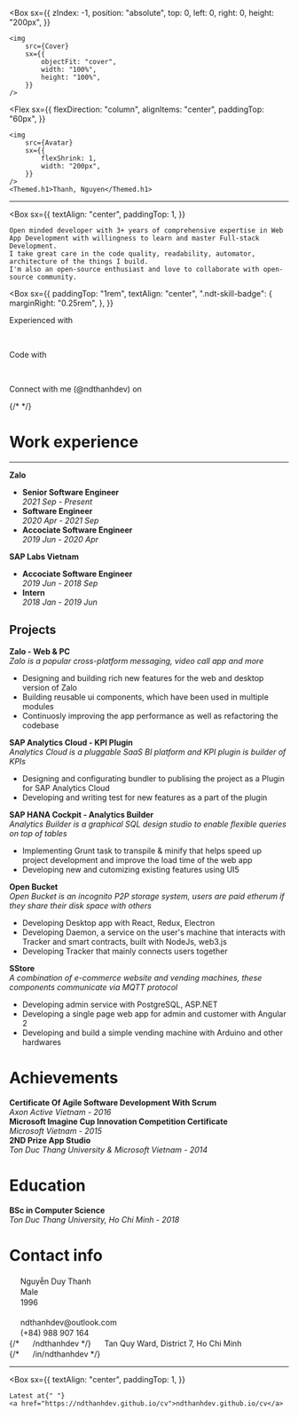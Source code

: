 

<Box
	sx={{
		zIndex: -1,
		position: "absolute",
		top: 0,
		left: 0,
		right: 0,
		height: "200px",
	}}
>
	<img
		src={Cover}
		sx={{
			objectFit: "cover",
			width: "100%",
			height: "100%",
		}}
	/>
</Box>

<Flex
	sx={{
		flexDirection: "column",
		alignItems: "center",
		paddingTop: "60px",
	}}
>
	<img
		src={Avatar}
		sx={{
			flexShrink: 1,
			width: "200px",
		}}
	/>
	<Themed.h1>Thanh, Nguyen</Themed.h1>
</Flex>

<HR />

<Box
	sx={{
		textAlign: "center",
		paddingTop: 1,
	}}
>
	Open minded developer with 3+ years of comprehensive expertise in Web App Development with willingness to learn and master Full-stack Development.
	I take great care in the code quality, readability, automator, architecture of the things I build.
	I'm also an open-source enthusiast and love to collaborate with open-source community.
</Box>

<Box
  sx={{
    paddingTop: "1rem",
    textAlign: "center",
    ".ndt-skill-badge": {
      marginRight: "0.25rem",
    },
  }}
>

Experienced with

<SkillBadge skill="typescript" />
<SkillBadge skill="javascript" />

<SkillBadge skill="react" />
<SkillBadge skill="redux" logoColor="#764ABC" />

<br />

Code with

<SkillBadge skill="node.js" skillLogo="nodedotjs" />
<SkillBadge skill="go" />
<SkillBadge skill="elixir" logoColor="#4B275F" />

<SkillBadge skill="sass" />
<SkillBadge skill="css" skillLogo="css3" logoColor="#1572B6" />

<SkillBadge skill="electron" />
<SkillBadge skill="express" logoColor="#000000" />

<SkillBadge skill="graphql" logoColor="#E10098" />

<SkillBadge skill="mongodb" />
<SkillBadge skill="postgres" skillLogo="postgresql" />

<SkillBadge skill="docker" />
<SkillBadge skill="kubernetes" />

<br />

Connect with me (@ndthanhdev) on

<Connect
	connect="github"
	connectColor="#000000"
	url="https://github.com/ndthanhdev"
/>
{/* <Connect connect="stackoverflow" connectColor="#F58025" /> */}
<Connect
	connect="linkedin"
	connectColor="#0A66C2"
	url="https://www.linkedin.com/in/ndthanhdev/"
/>

</Box>

# Work experience

<HR />

**Zalo**

- **Senior Software Engineer**  
  _2021 Sep - Present_
- **Software Engineer**  
  _2020 Apr - 2021 Sep_
- **Accociate Software Engineer**  
  _2019 Jun - 2020 Apr_

**SAP Labs Vietnam**

- **Accociate Software Engineer**  
  _2019 Jun - 2018 Sep_
- **Intern**  
  _2018 Jan - 2019 Jun_

## Projects

**Zalo - Web & PC**  
_Zalo is a popular cross-platform messaging, video call app and more_

- Designing and building rich new features for the web and desktop version of Zalo
- Building reusable ui components, which have been used in multiple modules
- Continuosly improving the app performance as well as refactoring the codebase

**SAP Analytics Cloud - KPI Plugin**  
 _Analytics Cloud is a pluggable SaaS BI platform and KPI plugin is builder of KPIs_

- Designing and configurating bundler to publising the project as a Plugin for SAP Analytics Cloud
- Developing and writing test for new features as a part of the plugin

**SAP HANA Cockpit - Analytics Builder**  
_Analytics Builder is a graphical SQL design studio to enable flexible queries on top of tables_

- Implementing Grunt task to transpile & minify that helps speed up project development and improve the load time of the web app
- Developing new and cutomizing existing features using UI5

**Open Bucket**  
_Open Bucket is an incognito P2P storage system, users are paid etherum if they share their disk space with others_

- Developing Desktop app with React, Redux, Electron
- Developing Daemon, a service on the user's machine that interacts with Tracker and smart contracts, built with NodeJs, web3.js
- Developing Tracker that mainly connects users together

**SStore**  
_A combination of e-commerce website and vending machines, these components communicate via MQTT protocol_

- Developing admin service with PostgreSQL, ASP.NET
- Developing a single page web app for admin and customer with Angular 2
- Developing and build a simple vending machine with Arduino and other hardwares

# Achievements

**Certificate Of Agile Software Development With Scrum**  
_Axon Active Vietnam - 2016_  
**Microsoft Imagine Cup Innovation Competition Certificate**  
_Microsoft Vietnam - 2015_  
**2ND Prize App Studio**  
_Ton Duc Thang University & Microsoft Vietnam - 2014_

# Education

**BSc in Computer Science**  
_Ton Duc Thang University, Ho Chi Minh - 2018_

# Contact info

<Flex>
	<Box
		sx={{
			flexGrow: 1,
			paddingRight: 1,
			width: "50%",
		}}
	>
		<img src={PermIdentity} width="16px" /> Nguyễn Duy Thanh
		<br />
		<img src={Gender} width="16px" /> Male
		<br />
		<img src={Cake} width="16px" /> 1996
		<br />
		<br />
	</Box>
	<Box
		sx={{
			flexGrow: 1,
			paddingLeft: 1,
			width: "50%",
		}}
	>
		<img src={Mail} width="16px" /> ndthanhdev@outlook.com
		<br />
		<img src={Phone} width="16px" /> (+84) 988 907 164
		<br />
		{/* <img src={Github} width="16px" /> /ndthanhdev */}
		<img src={LocationOn} width="16px" /> Tan Quy Ward, District 7, Ho Chi Minh
		<br />
		{/* <img src={LinkedIn} width="16px" /> /in/ndthanhdev */}
		<br />
	</Box>
</Flex>

<HR />

<Box
	sx={{
		textAlign: "center",
		paddingTop: 1,
	}}
>
	Latest at{" "}
	<a href="https://ndthanhdev.github.io/cv">ndthanhdev.github.io/cv</a>
</Box>

